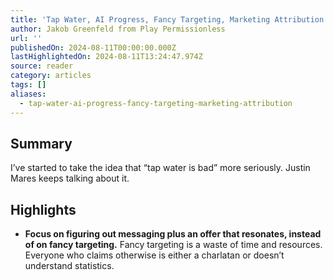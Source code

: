 ```yaml
---
title: 'Tap Water, AI Progress, Fancy Targeting, Marketing Attribution'
author: Jakob Greenfeld from Play Permissionless
url: ''
publishedOn: 2024-08-11T00:00:00.000Z
lastHighlightedOn: 2024-08-11T13:24:47.974Z
source: reader
category: articles
tags: []
aliases:
  - tap-water-ai-progress-fancy-targeting-marketing-attribution
---
```

## Summary

I’ve started to take the idea that “tap water is bad” more seriously. Justin Mares keeps talking about it.

## Highlights
- **Focus on figuring out messaging plus an offer that resonates, instead of on fancy targeting.**
  Fancy targeting is a waste of time and resources. Everyone who claims otherwise is either a charlatan or doesn’t understand statistics.
